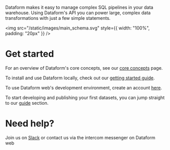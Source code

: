 


Dataform makes it easy to manage complex SQL pipelines in your data warehouse. Using Dataform's API you can power large, complex data transformations with just a few simple statements.

<img src="/static/images/main_schema.svg" style={{ width: "100%", padding: "20px" }} />

# Get started

For an overview of Dataform's core concepts, see our [core concepts](/guides/core-concepts) page.

To install and use Dataform locally, check out our [getting started guide](/guides/command-line-interface).

To use Dataform web's development environment, create an account [here](https://dataform.co/signup).

To start developing and publishing your first datasets, you can jump straight to our [guide](/guides/datasets) section.

# Need help?

Join us on [Slack](#) or contact us via the intercom messenger on Dataform web
